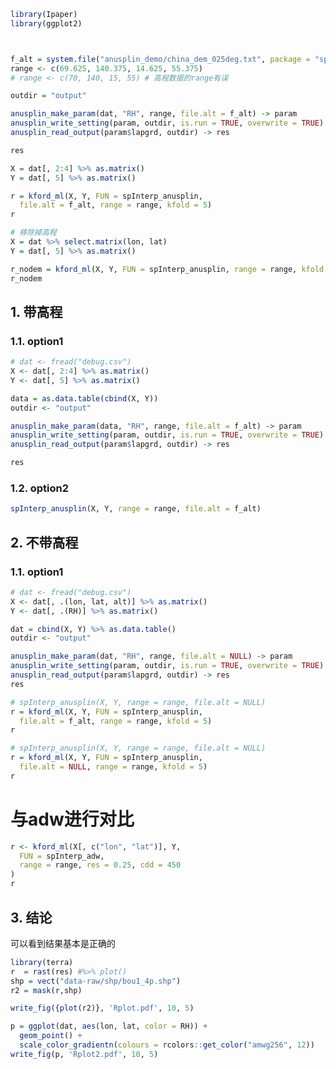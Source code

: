 ```r
library(Ipaper)
library(ggplot2)



f_alt = system.file("anusplin_demo/china_dem_025deg.txt", package = "spInterp")
range <- c(69.625, 140.375, 14.625, 55.375)
# range <- c(70, 140, 15, 55) # 高程数据的range有误
```

```r
outdir = "output"

anusplin_make_param(dat, "RH", range, file.alt = f_alt) -> param
anusplin_write_setting(param, outdir, is.run = TRUE, overwrite = TRUE)
anusplin_read_output(param$lapgrd, outdir) -> res

res
```

```r
X = dat[, 2:4] %>% as.matrix()
Y = dat[, 5] %>% as.matrix()

r = kford_ml(X, Y, FUN = spInterp_anusplin, 
  file.alt = f_alt, range = range, kfold = 5)
r
```

```r
# 移除掉高程
X = dat %>% select.matrix(lon, lat)
Y = dat[, 5] %>% as.matrix()

r_nodem = kford_ml(X, Y, FUN = spInterp_anusplin, range = range, kfold = 5)
r_nodem
```

## 1. 带高程

### 1.1. option1
```r
# dat <- fread("debug.csv")
X <- dat[, 2:4] %>% as.matrix()
Y <- dat[, 5] %>% as.matrix()

data = as.data.table(cbind(X, Y))
outdir <- "output"

anusplin_make_param(data, "RH", range, file.alt = f_alt) -> param
anusplin_write_setting(param, outdir, is.run = TRUE, overwrite = TRUE)
anusplin_read_output(param$lapgrd, outdir) -> res

res
```
### 1.2. option2
```r
spInterp_anusplin(X, Y, range = range, file.alt = f_alt)
```

## 2. 不带高程

### 1.1. option1
```r
# dat <- fread("debug.csv")
X <- dat[, .(lon, lat, alt)] %>% as.matrix()
Y <- dat[, .(RH)] %>% as.matrix()

dat = cbind(X, Y) %>% as.data.table()
outdir <- "output"

anusplin_make_param(dat, "RH", range, file.alt = NULL) -> param
anusplin_write_setting(param, outdir, is.run = TRUE, overwrite = TRUE)
anusplin_read_output(param$lapgrd, outdir) -> res
res
```

```r
# spInterp_anusplin(X, Y, range = range, file.alt = NULL)
r = kford_ml(X, Y, FUN = spInterp_anusplin, 
  file.alt = f_alt, range = range, kfold = 5)
r
```

```r
# spInterp_anusplin(X, Y, range = range, file.alt = NULL)
r = kford_ml(X, Y, FUN = spInterp_anusplin, 
  file.alt = NULL, range = range, kfold = 5)
r
```


# 与adw进行对比
```r
r <- kford_ml(X[, c("lon", "lat")], Y,
  FUN = spInterp_adw,
  range = range, res = 0.25, cdd = 450
)
r
```

## 3. 结论

可以看到结果基本是正确的

```r
library(terra)
r  = rast(res) #%>% plot()
shp = vect("data-raw/shp/bou1_4p.shp")
r2 = mask(r,shp)

write_fig({plot(r2)}, 'Rplot.pdf', 10, 5)
```

```r
p = ggplot(dat, aes(lon, lat, color = RH)) + 
  geom_point() + 
  scale_color_gradientn(colours = rcolors::get_color("amwg256", 12))
write_fig(p, 'Rplot2.pdf', 10, 5)
```
